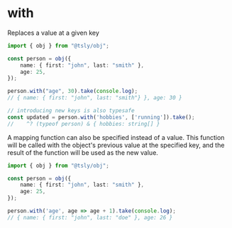 # with

Replaces a value at a given key


```ts copy codesandbox=tsly
import { obj } from "@tsly/obj";

const person = obj({
    name: { first: "john", last: "smith" },
    age: 25,
});

person.with("age", 30).take(console.log);
// { name: { first: "john", last: "smith"} }, age: 30 }

// introducing new keys is also typesafe
const updated = person.with('hobbies', ['running']).take();
//    ^? (typeof person) & { hobbies: string[] }
```

A mapping function can also be specified instead of a value. This function will be called with the object's previous value at the specified key, and the result of the function will be used as the new value.

```ts copy codesandbox=tsly
import { obj } from "@tsly/obj";

const person = obj({
    name: { first: "john", last: "smith" },
    age: 25,
});

person.with('age', age => age + 1).take(console.log);
// { name: { first: "john", last: "doe" }, age: 26 }
```
